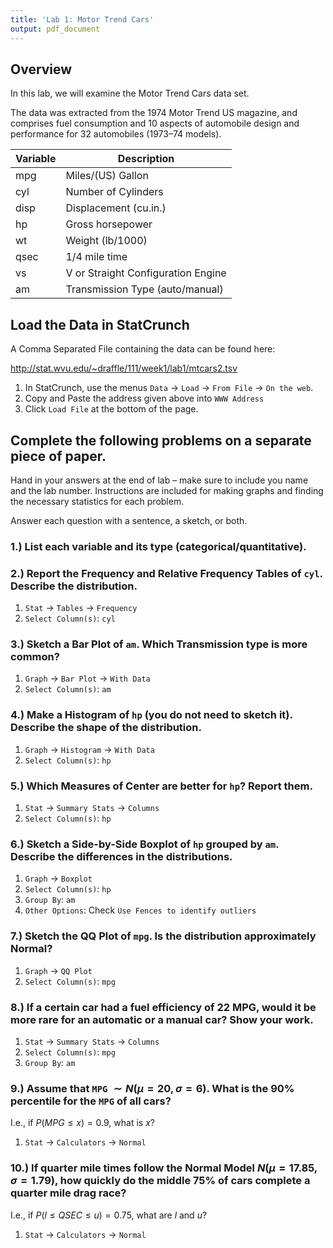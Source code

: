 ```yaml
---
title: 'Lab 1: Motor Trend Cars'
output: pdf_document
---
```


## Overview
In this lab, we will examine the Motor Trend Cars data set.

The data was extracted from the 1974 Motor Trend US magazine, and comprises fuel consumption and 10 aspects of automobile design and performance for 32 automobiles (1973–74 models).

Variable | Description
---------|---------------
mpg |	Miles/(US) Gallon
cyl |	Number of Cylinders
disp |	Displacement (cu.in.)
hp |	Gross horsepower
wt |	Weight (lb/1000)
qsec |	1/4 mile time
vs |	V or Straight Configuration Engine
am |	Transmission Type (auto/manual)

## Load the Data in StatCrunch
A Comma Separated File containing the data can be found here:

[http://stat.wvu.edu/~draffle/111/week1/lab1/mtcars2.tsv](http://stat.wvu.edu/~draffle/111/week1/lab1/mtcars2.tsv)

1. In StatCrunch, use the menus `Data` $\to$ `Load` $\to$ `From File` $\to$ `On the web`.
2. Copy and Paste the address given above into `WWW Address`
4. Click `Load File` at the bottom of the page.

## Complete the following problems on a separate piece of paper.
Hand in your answers at the end of lab -- make sure to include you name and the lab number.  Instructions are included for making graphs and finding the necessary statistics for each problem.

Answer each question with a sentence, a sketch, or both.

### 1.) List each variable and its type (categorical/quantitative). 

### 2.) Report the Frequency and Relative Frequency Tables of `cyl`.  Describe the distribution.

1. `Stat` $\to$ `Tables` $\to$ `Frequency`
2. `Select Column(s)`: `cyl`

### 3.) Sketch a Bar Plot of `am`.  Which Transmission type is more common?

1. `Graph` $\to$ `Bar Plot` $\to$ `With Data`
2. `Select Column(s)`: `am`

### 4.) Make a Histogram of `hp` (you do not need to sketch it).  Describe the shape of the distribution.

1. `Graph` $\to$ `Histogram` $\to$ `With Data`
2. `Select Column(s)`: `hp`

### 5.) Which Measures of Center are better for `hp`?  Report them.

1. `Stat` $\to$ `Summary Stats` $\to$ `Columns`
2. `Select Column(s)`: `hp`

### 6.) Sketch a Side-by-Side Boxplot of `hp` grouped by `am`.  Describe the differences in the distributions.

1. `Graph` $\to$ `Boxplot`
2. `Select Column(s)`: `hp`
3. `Group By`: `am`
4. `Other Options`: Check `Use Fences to identify outliers`

### 7.) Sketch the QQ Plot of `mpg`.  Is the distribution approximately Normal?  

1. `Graph` $\to$ `QQ Plot`
2. `Select Column(s)`: `mpg`

### 8.) If a certain car had a fuel efficiency of 22 MPG, would it be more rare for an automatic or a manual car?  Show your work.

1. `Stat` $\to$ `Summary Stats` $\to$ `Columns`
2. `Select Column(s)`: `mpg`
3. `Group By`: `am`

### 9.) Assume that `MPG` $\sim N(\mu = 20, \sigma = 6)$.  What is the 90% percentile for the `MPG` of all cars?  
I.e., if $P(MPG \le x) = 0.9$, what is $x$?

1. `Stat` $\to$ `Calculators` $\to$ `Normal`

### 10.) If quarter mile times follow the Normal Model $N(\mu = 17.85, \sigma = 1.79)$, how quickly do the middle 75% of cars complete a quarter mile drag race?  
I.e., if $P(l \le QSEC \le u) = 0.75$, what are $l$ and $u$? 

1. `Stat` $\to$ `Calculators` $\to$ `Normal`













